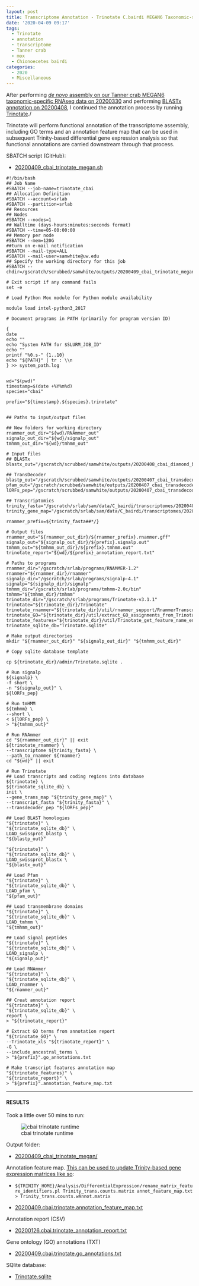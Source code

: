 ```yaml
---
layout: post
title: Transcriptome Annotation - Trinotate C.bairdi MEGAN6 Taxonomic-specific Trinity Assembly on Mox
date: '2020-04-09 09:17'
tags:
  - Trinotate
  - annotation
  - transcriptome
  - Tanner crab
  - mox
  - Chionoecetes bairdi
categories:
  - 2020
  - Miscellaneous
---
```

After performing [_de novo_ assembly on our Tanner crab MEGAN6 taxonomic-specific RNAseq data on 20200330](https://robertslab.github.io/sams-notebook/posts/2020/2020-03-30-Transcriptome-Assembly-C.bairdi-with-MEGAN6-Taxonomy-specific-Reads-with-Trinity-on-Mox.html) and performing [BLASTx annotation on 20200408](https://robertslab.github.io/sams-notebook/2020/04/08/Transcriptome-Annotation-C.bairdi-MEGAN-Trinity-Assembly-Using-DIAMOND-BLASTx-on-Mox.html), I continued the annotation process by running [Trinotate](https://github.com/Trinotate/Trinotate.github.io/wiki)./

Trinotate will perform functional annotation of the transcriptome assembly, including GO terms and an annotation feature map that can be used in subsequent Trinity-based differential gene expression analysis so that functional annotations are carried downstream through that process.

SBATCH script (GitHub):

- [20200409_cbai_trinotate_megan.sh](https://github.com/RobertsLab/sams-notebook/blob/master/sbatch_scripts/20200409_cbai_trinotate_megan.sh)

```shell
#!/bin/bash
## Job Name
#SBATCH --job-name=trinotate_cbai
## Allocation Definition
#SBATCH --account=srlab
#SBATCH --partition=srlab
## Resources
## Nodes
#SBATCH --nodes=1
## Walltime (days-hours:minutes:seconds format)
#SBATCH --time=05-00:00:00
## Memory per node
#SBATCH --mem=120G
##turn on e-mail notification
#SBATCH --mail-type=ALL
#SBATCH --mail-user=samwhite@uw.edu
## Specify the working directory for this job
#SBATCH --chdir=/gscratch/scrubbed/samwhite/outputs/20200409_cbai_trinotate_megan

# Exit script if any command fails
set -e

# Load Python Mox module for Python module availability

module load intel-python3_2017

# Document programs in PATH (primarily for program version ID)

{
date
echo ""
echo "System PATH for $SLURM_JOB_ID"
echo ""
printf "%0.s-" {1..10}
echo "${PATH}" | tr : \\n
} >> system_path.log


wd="$(pwd)"
timestamp=$(date +%Y%m%d)
species="cbai"

prefix="${timestamp}.${species}.trinotate"


## Paths to input/output files

## New folders for working directory
rnammer_out_dir="${wd}/RNAmmer_out"
signalp_out_dir="${wd}/signalp_out"
tmhmm_out_dir="${wd}/tmhmm_out"

# Input files
## BLASTx
blastx_out="/gscratch/scrubbed/samwhite/outputs/20200408_cbai_diamond_blastx_megan/20200408.C_bairdi.megan.Trinity.blastx.outfmt6"

## TransDecoder
blastp_out="/gscratch/scrubbed/samwhite/outputs/20200407_cbai_transdecoder_megan/blastp_out/20200408.cbai.blastp.outfmt6"
pfam_out="/gscratch/scrubbed/samwhite/outputs/20200407_cbai_transdecoder_megan/pfam_out/20200408.cbai.pfam.domtblout"
lORFs_pep="/gscratch/scrubbed/samwhite/outputs/20200407_cbai_transdecoder_megan/20200408.C_bairdi.megan.Trinity.fasta.transdecoder_dir/longest_orfs.pep"

## Transcriptomics
trinity_fasta="/gscratch/srlab/sam/data/C_bairdi/transcriptomes/20200408.C_bairdi.megan.Trinity.fasta"
trinity_gene_map="/gscratch/srlab/sam/data/C_bairdi/transcriptomes/20200408.C_bairdi.megan.Trinity.fasta.gene_trans_map"

rnammer_prefix=${trinity_fasta##*/}

# Output files
rnammer_out="${rnammer_out_dir}/${rnammer_prefix}.rnammer.gff"
signalp_out="${signalp_out_dir}/${prefix}.signalp.out"
tmhmm_out="${tmhmm_out_dir}/${prefix}.tmhmm.out"
trinotate_report="${wd}/${prefix}_annotation_report.txt"

# Paths to programs
rnammer_dir="/gscratch/srlab/programs/RNAMMER-1.2"
rnammer="${rnammer_dir}/rnammer"
signalp_dir="/gscratch/srlab/programs/signalp-4.1"
signalp="${signalp_dir}/signalp"
tmhmm_dir="/gscratch/srlab/programs/tmhmm-2.0c/bin"
tmhmm="${tmhmm_dir}/tmhmm"
trinotate_dir="/gscratch/srlab/programs/Trinotate-v3.1.1"
trinotate="${trinotate_dir}/Trinotate"
trinotate_rnammer="${trinotate_dir}/util/rnammer_support/RnammerTranscriptome.pl"
trinotate_GO="${trinotate_dir}/util/extract_GO_assignments_from_Trinotate_xls.pl"
trinotate_features="${trinotate_dir}/util/Trinotate_get_feature_name_encoding_attributes.pl"
trinotate_sqlite_db="Trinotate.sqlite"

# Make output directories
mkdir "${rnammer_out_dir}" "${signalp_out_dir}" "${tmhmm_out_dir}"

# Copy sqlite database template

cp ${trinotate_dir}/admin/Trinotate.sqlite .

# Run signalp
${signalp} \
-f short \
-n "${signalp_out}" \
${lORFs_pep}

# Run tmHMM
${tmhmm} \
--short \
< ${lORFs_pep} \
> "${tmhmm_out}"

# Run RNAmmer
cd "${rnammer_out_dir}" || exit
${trinotate_rnammer} \
--transcriptome ${trinity_fasta} \
--path_to_rnammer ${rnammer}
cd "${wd}" || exit

# Run Trinotate
## Load transcripts and coding regions into database
${trinotate} \
${trinotate_sqlite_db} \
init \
--gene_trans_map "${trinity_gene_map}" \
--transcript_fasta "${trinity_fasta}" \
--transdecoder_pep "${lORFs_pep}"

## Load BLAST homologies
"${trinotate}" \
"${trinotate_sqlite_db}" \
LOAD_swissprot_blastp \
"${blastp_out}"

"${trinotate}" \
"${trinotate_sqlite_db}" \
LOAD_swissprot_blastx \
"${blastx_out}"

## Load Pfam
"${trinotate}" \
"${trinotate_sqlite_db}" \
LOAD_pfam \
"${pfam_out}"

## Load transmembrane domains
"${trinotate}" \
"${trinotate_sqlite_db}" \
LOAD_tmhmm \
"${tmhmm_out}"

## Load signal peptides
"${trinotate}" \
"${trinotate_sqlite_db}" \
LOAD_signalp \
"${signalp_out}"

## Load RNAmmer
"${trinotate}" \
"${trinotate_sqlite_db}" \
LOAD_rnammer \
"${rnammer_out}"

## Creat annotation report
"${trinotate}" \
"${trinotate_sqlite_db}" \
report \
> "${trinotate_report}"

# Extract GO terms from annotation report
"${trinotate_GO}" \
--Trinotate_xls "${trinotate_report}" \
-G \
--include_ancestral_terms \
> "${prefix}".go_annotations.txt

# Make transcript features annotation map
"${trinotate_features}" \
"${trinotate_report}" \
> "${prefix}".annotation_feature_map.txt
```


---

#### RESULTS

Took a little over 50 mins to run:

![cbai trinotate runtime](https://github.com/RobertsLab/sams-notebook/blob/master/images/screencaps/20200409_cbai_trinotate_megan_runtime.png?raw=true)

Output folder:

- [20200409_cbai_trinotate_megan/](https://gannet.fish.washington.edu/Atumefaciens/20200409_cbai_trinotate_megan/)

Annotation feature map. [This can be used to update Trinity-based gene expression matrices like so](https://github.com/trinityrnaseq/trinityrnaseq/wiki/Functional-Annotation-of-Transcripts):

- ```${TRINITY_HOME}/Analysis/DifferentialExpression/rename_matrix_feature_identifiers.pl Trinity_trans.counts.matrix annot_feature_map.txt > Trinity_trans.counts.wAnnot.matrix```

- [20200409.cbai.trinotate.annotation_feature_map.txt](https://gannet.fish.washington.edu/Atumefaciens/20200409_cbai_trinotate_megan/20200409.cbai.trinotate.annotation_feature_map.txt)

Annotation report (CSV)

- [20200126.cbai.trinotate_annotation_report.txt](https://gannet.fish.washington.edu/Atumefaciens/20200409_cbai_trinotate_megan/20200126.cbai.trinotate_annotation_report.txt)

Gene ontology (GO) annotations (TXT)

- [20200409.cbai.trinotate.go_annotations.txt](https://gannet.fish.washington.edu/Atumefaciens/20200409_cbai_trinotate_megan/20200409.cbai.trinotate.go_annotations.txt)

SQlite database:

- [Trinotate.sqlite](https://gannet.fish.washington.edu/Atumefaciens/20200409_cbai_trinotate_megan/Trinotate.sqlite)
